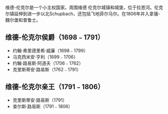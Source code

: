 {{Unreferenced|time=2013-12-14T01:31:02+00:00}}
{{Infobox Former Country
|native_name            = ''Grafschaft Wied-Runkel''
|conventional_long_name = County of Wied-Runkel
|common_name            = Wied-Runkel
|
|continent              = 欧洲
|region                 = Central Europe
|country                = 德国
|era                    = 
|status                 = Vassal
|empire                 = 神圣罗马帝国
|government_type        = Principality
|
|year_start             = 1698年
|year_end               = 1806年
|
|event_start            = Partitioned from [[Wied|Wied]]
|date_start             = <!--- Optional: Date of establishment, as 1 January 1801--->
|event1                 = 升格为[[侯国|侯国]]
|date_event1            = 1791年
|event_end              = 并入[[拿骚-魏尔堡|拿骚-魏尔堡]]
|date_end               =  <br>1806
|event_post             = [[拿骚|拿骚]]被[[普鲁士|普鲁士]]吞并
|date_post              = 1866年
|
|p1                     = 维德
|image_p1               = [[Image:Arms_of_the_house_of_Wied.svg|20px]]
|s1                     = 拿骚-魏尔堡
|flag_s1                = Flag of the House of Nassau-Weilburg.png
|
|image_flag             = <!--- Default: Flag of {{{common_name}}}.svg --->
|image_coat             = Wied-Runkel1698.svg
|
|image_map              =
|image_map_caption      =
|
|capital                = 伦克尔
|
|footnotes              = <!--- Accepts wikilinks --->
}}
维德-伦克尔是一个小主权国家。周围维德 伦克尔城镇和城堡，位于拉恩河。伦克尔镇延伸到进一步以北Schupbach，还包括飞地菲尔马尔。在1806年并入拿骚-魏尔堡和普鲁士。
==维德-伦克尔侯爵（1698﹣1791）==
*约翰·弗里德里希·威廉（1698﹣1799）
*马克西米安·亨利（1699﹣1706）
*约翰·路易斯·阿道夫（1706﹣1762）
*克里斯蒂安·路易斯（1762﹣1791）

==维德-伦克尔亲王（1791﹣1806）==
*克里斯蒂安·路易斯（1791）
*查尔斯·路易斯（1791﹣1806）